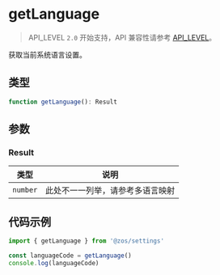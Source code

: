 # getLanguage

> API_LEVEL `2.0` 开始支持，API 兼容性请参考 [API_LEVEL](../../../../guides/framework/device/compatibility.md)。

获取当前系统语言设置。

## 类型

```ts
function getLanguage(): Result
```

## 参数

### Result

| 类型                | 说明                             |
| ------------------- | -------------------------------- |
| <code>number</code> | 此处不一一列举，请参考多语言映射 |

## 代码示例

```js
import { getLanguage } from '@zos/settings'

const languageCode = getLanguage()
console.log(languageCode)
```
